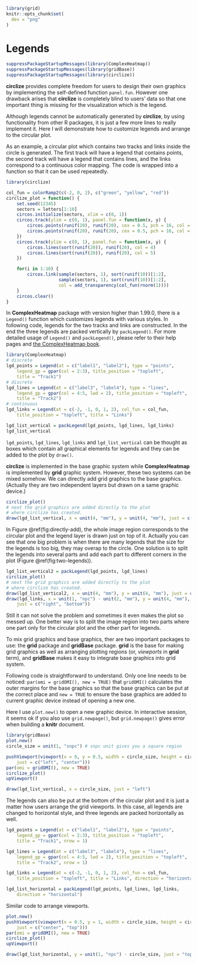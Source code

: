 ```r
library(grid)
knitr::opts_chunk$set(
  dev = "png"
)
```

# Legends {#legends}

```r
suppressPackageStartupMessages(library(ComplexHeatmap))
suppressPackageStartupMessages(library(gridBase))
suppressPackageStartupMessages(library(circlize))
```

**circlize** provides complete freedom for users to design their own graphics
by implementing the self-defined function `panel.fun`. However one drawback
arises that **circlize** is completely blind to users' data so that one
important thing is missing for the visualization which is the legend.

Although legends cannot be automatically generated by **circlize**, by using
functionality from other R packages, it is just a few more lines to really
implement it. Here I will demonstrate how to customize legends and arrange to
the circular plot.

As an example, a circular plot which contains two tracks and links inside the
circle is generated. The first track will have a legend that contains points,
the second track will have a legend that contains lines, and the links
correspond to a continuous color mapping. The code is wrapped into a function
so that it can be used repeatedly.

```r
library(circlize)

col_fun = colorRamp2(c(-2, 0, 2), c("green", "yellow", "red"))
circlize_plot = function() {
    set.seed(12345)
    sectors = letters[1:10]
    circos.initialize(sectors, xlim = c(0, 1))
    circos.track(ylim = c(0, 1), panel.fun = function(x, y) {
        circos.points(runif(20), runif(20), cex = 0.5, pch = 16, col = 2)
        circos.points(runif(20), runif(20), cex = 0.5, pch = 16, col = 3)
    })
    circos.track(ylim = c(0, 1), panel.fun = function(x, y) {
        circos.lines(sort(runif(20)), runif(20), col = 4)
        circos.lines(sort(runif(20)), runif(20), col = 5)
    })

    for(i in 1:10) {
        circos.link(sample(sectors, 1), sort(runif(10))[1:2], 
                    sample(sectors, 1), sort(runif(10))[1:2],
                    col = add_transparency(col_fun(rnorm(1))))
    }
    circos.clear()
}
```

In **ComplexHeatmap** package with version higher than 1.99.0, there is a
`Legend()` function which customizes legends with various styles. In following
code, legends for the two tracks and links are constructed. In the end the
three legends are packed vertically by `packLegend()`. For more detailed usage
of `Legend()` and `packLegend()`, please refer to their help pages and [the
ComplexHeatmap
book](https://jokergoo.github.io/ComplexHeatmap-reference/book/legends.html).

```r
library(ComplexHeatmap)
# discrete
lgd_points = Legend(at = c("label1", "label2"), type = "points", 
    legend_gp = gpar(col = 2:3), title_position = "topleft", 
    title = "Track1")
# discrete
lgd_lines = Legend(at = c("label3", "label4"), type = "lines", 
    legend_gp = gpar(col = 4:5, lwd = 2), title_position = "topleft", 
    title = "Track2")
# continuous
lgd_links = Legend(at = c(-2, -1, 0, 1, 2), col_fun = col_fun, 
    title_position = "topleft", title = "Links")

lgd_list_vertical = packLegend(lgd_points, lgd_lines, lgd_links)
lgd_list_vertical
```

`lgd_points`, `lgd_lines`, `lgd_links` and `lgd_list_vertical` can be thought
as boxes which contain all graphical elements for legends and they can be
added to the plot by `draw()`.

**circlize** is implemented in the base graphic system while
**ComplexHeatmap** is implemented by **grid** graphic system. However, these
two systems can be mixed somehow. We can directly add grid graphics to the base
graphics. (Actually they are two independent layers but drawn on a same
graphic device.)

```r
circlize_plot()
# next the grid graphics are added directly to the plot
# where circlize has created.
draw(lgd_list_vertical, x = unit(4, "mm"), y = unit(4, "mm"), just = c("left", "bottom"))
```

In Figure \@ref(fig:directly-add), the whole image region corresponds to the
circular plot and the legend layer is drawn just on top of it. Actually you
can see that one big problem is when there are many legends that the size for
the legends is too big, they may overap to the circle. One solution is to
split the legends into several parts and add each part to different corners in
the plot (Figure \@ref(fig:two-legends)).

```r
lgd_list_vertical2 = packLegend(lgd_points, lgd_lines)
circlize_plot()
# next the grid graphics are added directly to the plot
# where circlize has created.
draw(lgd_list_vertical2, x = unit(4, "mm"), y = unit(4, "mm"), just = c("left", "bottom"))
draw(lgd_links, x = unit(1, "npc") - unit(2, "mm"), y = unit(4, "mm"), 
    just = c("right", "bottom"))
```

Still it can not solve the problem and sometimes it even makes the plot so
messed up. One better way is to split the image region into two parts where
one part only for the circular plot and the other part for legends.

To mix grid graphics and base graphics, ther are two important packages to
use: the **grid** package and **gridBase** package. **grid** is the base for
making grid graphics as well as arranging plotting regions (or, _viewports_ in
**grid** term), and **gridBase** makes it easy to integrate base graphics into
grid system.

Following code is straightforward to understand. Only one line needs to be
noticed: `par(omi = gridOMI(), new = TRUE)` that `gridOMI()` calculates the
outer margins for the base graphics so that the base graphics can be put at
the correct place and `new = TRUE` to ensure the base graphics are added to
current graphic device instead of opening a new one.

Here I use `plot.new()` to open a new graphic device. In interactive session,
it seems ok if you also use `grid.newpage()`, but `grid.newpage()` gives error
when building a **knitr** document.

```r
library(gridBase)
plot.new()
circle_size = unit(1, "snpc") # snpc unit gives you a square region

pushViewport(viewport(x = 0, y = 0.5, width = circle_size, height = circle_size,
    just = c("left", "center")))
par(omi = gridOMI(), new = TRUE)
circlize_plot()
upViewport()

draw(lgd_list_vertical, x = circle_size, just = "left")
```

The legends can also be put at the bottom of the circular plot and it is just
a matter how users arrange the grid viewports. In this case, all legends are
changed to horizontal style, and three legends are packed horizontally as
well.

```r
lgd_points = Legend(at = c("label1", "label2"), type = "points", 
    legend_gp = gpar(col = 2:3), title_position = "topleft", 
    title = "Track1", nrow = 1)

lgd_lines = Legend(at = c("label3", "label4"), type = "lines", 
    legend_gp = gpar(col = 4:5, lwd = 2), title_position = "topleft", 
    title = "Track2", nrow = 1)

lgd_links = Legend(at = c(-2, -1, 0, 1, 2), col_fun = col_fun, 
    title_position = "topleft", title = "Links", direction = "horizontal")

lgd_list_horizontal = packLegend(lgd_points, lgd_lines, lgd_links, 
    direction = "horizontal")
```

Similar code to arrange viewports.

```r
plot.new()
pushViewport(viewport(x = 0.5, y = 1, width = circle_size, height = circle_size,
    just = c("center", "top")))
par(omi = gridOMI(), new = TRUE)
circlize_plot()
upViewport()

draw(lgd_list_horizontal, y = unit(1, "npc") - circle_size, just = "top")
```

